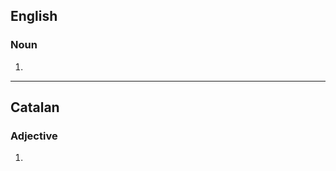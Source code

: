 ==English==

===Noun===
{{head|en|noun form}}

# {{plural of|en|provincial}}

----

==Catalan==

===Adjective===
{{head|ca|adjective form}}

# {{plural of|ca|provincial}}